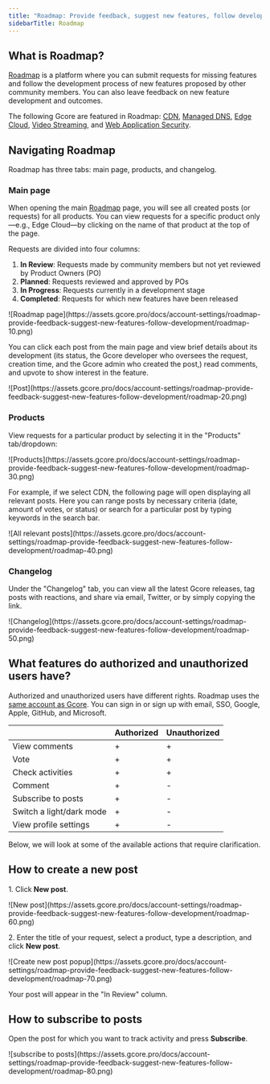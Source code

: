 ---
title: "Roadmap: Provide feedback, suggest new features, follow development"
sidebarTitle: Roadmap
---

## What is Roadmap?

[Roadmap](https://roadmap.gcore.com) is a platform where you can submit requests for missing features and follow the development process of new features proposed by other community members. You can also leave feedback on new feature development and outcomes. 

The following Gcore are featured in Roadmap: [CDN](https://roadmap.gcore.com/roadmap/b/cdn), [Managed DNS](https://roadmap.gcore.com/roadmap/b/dns), [Edge Cloud](https://roadmap.gcore.com/roadmap/b/cloud), [Video Streaming](https://roadmap.gcore.com/roadmap/b/streaming), and [Web Application Security](https://roadmap.gcore.com/roadmap/b/web-protection). 

## Navigating Roadmap

Roadmap has three tabs: main page, products, and changelog.

### Main page

When opening the main [Roadmap](https://roadmap.gcore.com) page, you will see all created posts (or requests) for all products. You can view requests for a specific product only—e.g., Edge Cloud—by clicking on the name of that product at the top of the page. 

Requests are divided into four columns:

  1. **In Review**: Requests made by community members but not yet reviewed by Product Owners (PO)
  2. **Planned**: Requests reviewed and approved by POs
  3. **In Progress**: Requests currently in a development stage
  4. **Completed**: Requests for which new features have been released


<Frame>![Roadmap page](https://assets.gcore.pro/docs/account-settings/roadmap-provide-feedback-suggest-new-features-follow-development/roadmap-10.png)</Frame>



You can click each post from the main page and view brief details about its development (its status, the Gcore developer who oversees the request, creation time, and the Gcore admin who created the post,) read comments, and upvote to show interest in the feature. 


<Frame>![Post](https://assets.gcore.pro/docs/account-settings/roadmap-provide-feedback-suggest-new-features-follow-development/roadmap-20.png)</Frame>



### Products

View requests for a particular product by selecting it in the "Products" tab/dropdown:


<Frame>![Products](https://assets.gcore.pro/docs/account-settings/roadmap-provide-feedback-suggest-new-features-follow-development/roadmap-30.png)</Frame>



For example, if we select CDN, the following page will open displaying all relevant posts. Here you can range posts by necessary criteria (date, amount of votes, or status) or search for a particular post by typing keywords in the search bar.


<Frame>![All relevant posts](https://assets.gcore.pro/docs/account-settings/roadmap-provide-feedback-suggest-new-features-follow-development/roadmap-40.png)</Frame>



### Changelog

Under the "Changelog" tab, you can view all the latest Gcore releases, tag posts with reactions, and share via email, Twitter, or by simply copying the link.


<Frame>![Changelog](https://assets.gcore.pro/docs/account-settings/roadmap-provide-feedback-suggest-new-features-follow-development/roadmap-50.png)</Frame>



## What features do authorized and unauthorized users have?

Authorized and unauthorized users have different rights. Roadmap uses the [same account as Gcore](/account-settings/create-account/create-an-account-for-an-individual-or-legal-entity). You can sign in or sign up with email, SSO, Google, Apple, GitHub, and Microsoft.

| | **Authorized** | **Unauthorized**  |
|---|---|---|
| View comments | + | +  |
| Vote | + | +  |
| Check activities | + | +  |
| Comment | + | -  |
| Subscribe to posts | + | -  |
| Switch a light/dark mode | + | -  |
| View profile settings | + | -  |
  
Below, we will look at some of the available actions that require clarification.

## How to create a new post

1\. Click **New post**.


<Frame>![New post](https://assets.gcore.pro/docs/account-settings/roadmap-provide-feedback-suggest-new-features-follow-development/roadmap-60.png)</Frame>



2\. Enter the title of your request, select a product, type a description, and click **New post**.


<Frame>![Create new post popup](https://assets.gcore.pro/docs/account-settings/roadmap-provide-feedback-suggest-new-features-follow-development/roadmap-70.png)</Frame>



Your post will appear in the "In Review" column.

## How to subscribe to posts

Open the post for which you want to track activity and press **Subscribe**.


<Frame>![subscribe to posts](https://assets.gcore.pro/docs/account-settings/roadmap-provide-feedback-suggest-new-features-follow-development/roadmap-80.png)</Frame>